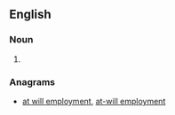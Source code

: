 ==English==

===Noun===
{{en-noun|sg=[[employment]]-[[at]]-[[will]]|-}}

#{{alternative form of|employment at will}}

===Anagrams===
* [[at will employment#English|at will employment]], [[at-will employment#English|at-will employment]]